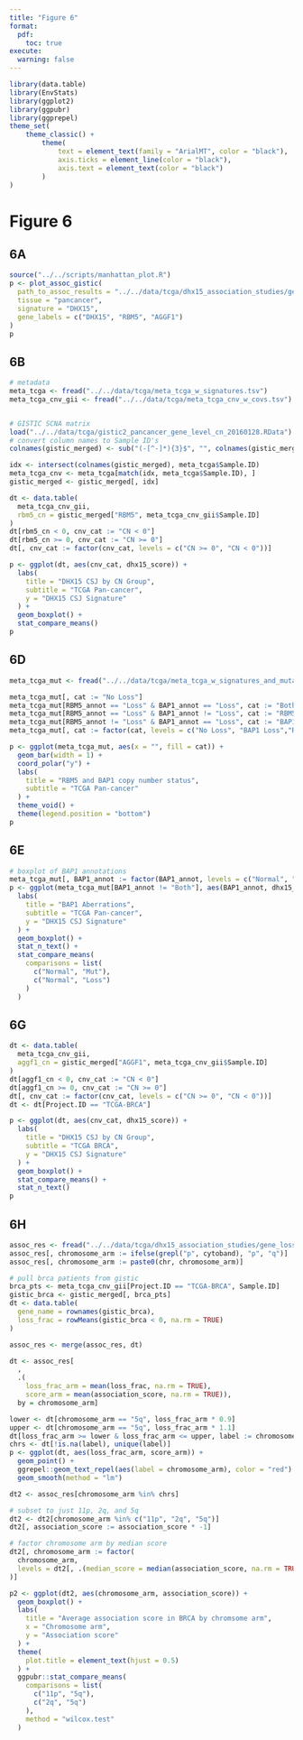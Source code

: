 ```yaml
---
title: "Figure 6"
format:
  pdf:
    toc: true
execute: 
  warning: false
---
```


```r
library(data.table)
library(EnvStats)
library(ggplot2)
library(ggpubr)
library(ggprepel)
theme_set(
    theme_classic() +
        theme(
            text = element_text(family = "ArialMT", color = "black"),
            axis.ticks = element_line(color = "black"),
            axis.text = element_text(color = "black")
        )
)
```

# Figure 6

## 6A

```r
source("../../scripts/manhattan_plot.R")
p <- plot_assoc_gistic(
  path_to_assoc_results = "../../data/tcga/dhx15_association_studies/gene_loss_pancancer.csv",
  tissue = "pancancer",
  signature = "DHX15",
  gene_labels = c("DHX15", "RBM5", "AGGF1")
)
p
```

## 6B

```r
# metadata
meta_tcga <- fread("../../data/tcga/meta_tcga_w_signatures.tsv")
meta_tcga_cnv_gii <- fread("../../data/tcga/meta_tcga_cnv_w_covs.tsv")


# GISTIC SCNA matrix
load("../../data/tcga/gistic2_pancancer_gene_level_cn_20160128.RData")
# convert column names to Sample ID's
colnames(gistic_merged) <- sub("(-[^-]*){3}$", "", colnames(gistic_merged))

idx <- intersect(colnames(gistic_merged), meta_tcga$Sample.ID)
meta_tcga_cnv <- meta_tcga[match(idx, meta_tcga$Sample.ID), ]
gistic_merged <- gistic_merged[, idx]
```


```r
dt <- data.table(
  meta_tcga_cnv_gii,
  rbm5_cn = gistic_merged["RBM5", meta_tcga_cnv_gii$Sample.ID]
)
dt[rbm5_cn < 0, cnv_cat := "CN < 0"]
dt[rbm5_cn >= 0, cnv_cat := "CN >= 0"]
dt[, cnv_cat := factor(cnv_cat, levels = c("CN >= 0", "CN < 0"))]

p <- ggplot(dt, aes(cnv_cat, dhx15_score)) +
  labs(
    title = "DHX15 CSJ by CN Group",
    subtitle = "TCGA Pan-cancer",
    y = "DHX15 CSJ Signature"
  ) +
  geom_boxplot() +
  stat_compare_means()
p
```

## 6D

```r
meta_tcga_mut <- fread("../../data/tcga/meta_tcga_w_signatures_and_mutations.tsv")

meta_tcga_mut[, cat := "No Loss"]
meta_tcga_mut[RBM5_annot == "Loss" & BAP1_annot == "Loss", cat := "Both Loss"]
meta_tcga_mut[RBM5_annot == "Loss" & BAP1_annot != "Loss", cat := "RBM5 Loss"]
meta_tcga_mut[RBM5_annot != "Loss" & BAP1_annot == "Loss", cat := "BAP1 Loss"]
meta_tcga_mut[, cat := factor(cat, levels = c("No Loss", "BAP1 Loss","RBM5 Loss", "Both Loss"))]

p <- ggplot(meta_tcga_mut, aes(x = "", fill = cat)) +
  geom_bar(width = 1) +
  coord_polar("y") +
  labs(
    title = "RBM5 and BAP1 copy number status",
    subtitle = "TCGA Pan-cancer"
  ) +
  theme_void() +
  theme(legend.position = "bottom")
p
```

## 6E

```r
# boxplot of BAP1 annotations
meta_tcga_mut[, BAP1_annot := factor(BAP1_annot, levels = c("Normal", "Mut", "Loss", "Both"))]
p <- ggplot(meta_tcga_mut[BAP1_annot != "Both"], aes(BAP1_annot, dhx15_score)) +
  labs(
    title = "BAP1 Aberrations",
    subtitle = "TCGA Pan-cancer",
    y = "DHX15 CSJ Signature"
  ) +
  geom_boxplot() +
  stat_n_text() +
  stat_compare_means(
    comparisons = list(
      c("Normal", "Mut"),
      c("Normal", "Loss")
    )
  )
```

## 6G

```r
dt <- data.table(
  meta_tcga_cnv_gii,
  aggf1_cn = gistic_merged["AGGF1", meta_tcga_cnv_gii$Sample.ID]
)
dt[aggf1_cn < 0, cnv_cat := "CN < 0"]
dt[aggf1_cn >= 0, cnv_cat := "CN >= 0"]
dt[, cnv_cat := factor(cnv_cat, levels = c("CN >= 0", "CN < 0"))]
dt <- dt[Project.ID == "TCGA-BRCA"]

p <- ggplot(dt, aes(cnv_cat, dhx15_score)) +
  labs(
    title = "DHX15 CSJ by CN Group",
    subtitle = "TCGA BRCA",
    y = "DHX15 CSJ Signature"
  ) +
  geom_boxplot() +
  stat_compare_means() +
  stat_n_text()
p
```

## 6H

```r
assoc_res <- fread("../../data/tcga/dhx15_association_studies/gene_loss_BRCA.csv")
assoc_res[, chromosome_arm := ifelse(grepl("p", cytoband), "p", "q")]
assoc_res[, chromosome_arm := paste0(chr, chromosome_arm)]

# pull brca patients from gistic
brca_pts <- meta_tcga_cnv_gii[Project.ID == "TCGA-BRCA", Sample.ID]
gistic_brca <- gistic_merged[, brca_pts]
dt <- data.table(
  gene_name = rownames(gistic_brca),
  loss_frac = rowMeans(gistic_brca < 0, na.rm = TRUE)
)

assoc_res <- merge(assoc_res, dt)

dt <- assoc_res[
  ,
  .(
    loss_frac_arm = mean(loss_frac, na.rm = TRUE),
    score_arm = mean(association_score, na.rm = TRUE)),
  by = chromosome_arm]

lower <- dt[chromosome_arm == "5q", loss_frac_arm * 0.9]
upper <- dt[chromosome_arm == "5q", loss_frac_arm * 1.1]
dt[loss_frac_arm >= lower & loss_frac_arm <= upper, label := chromosome_arm]
chrs <- dt[!is.na(label), unique(label)]
p <- ggplot(dt, aes(loss_frac_arm, score_arm)) +
  geom_point() + 
  ggrepel::geom_text_repel(aes(label = chromosome_arm), color = "red") +
  geom_smooth(method = "lm")

dt2 <- assoc_res[chromosome_arm %in% chrs]

# subset to just 11p, 2q, and 5q
dt2 <- dt2[chromosome_arm %in% c("11p", "2q", "5q")]
dt2[, association_score := association_score * -1]

# factor chromosome arm by median score
dt2[, chromosome_arm := factor(
  chromosome_arm,
  levels = dt2[, .(median_score = median(association_score, na.rm = TRUE)), chromosome_arm][order(median_score), chromosome_arm]
)]

p2 <- ggplot(dt2, aes(chromosome_arm, association_score)) +
  geom_boxplot() + 
  labs(
    title = "Average association score in BRCA by chromsome arm",
    x = "Chromosome arm",
    y = "Association score"
  ) +
  theme(
    plot.title = element_text(hjust = 0.5)
  ) +
  ggpubr::stat_compare_means(
    comparisons = list(
      c("11p", "5q"),
      c("2q", "5q")
    ),
    method = "wilcox.test"
  )
```